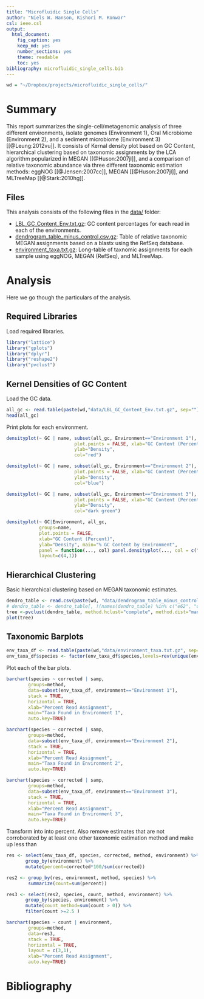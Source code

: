 ```yaml
---
title: "Microfluidic Single Cells"
author: "Niels W. Hanson, Kishori M. Konwar"
csl: ieee.csl
output:
  html_document:
    fig_caption: yes
    keep_md: yes
    number_sections: yes
    theme: readable
    toc: yes
bibliography: microfluidic_single_cells.bib
---
```


```r
wd = "~/Dropbox/projects/microfluidic_single_cells/"
```

# Summary

This report summarizes the single-cell/metagenomic analysis of three different environments, isolate genomes (Environment 1), Oral Microbiome (Environment 2), and a sediment microbiome (Environment 3) [[@Leung:2012vu]]. It consists of Kernal density plot based on GC Content, hierarchical clustering based on taxonomic assignments by the LCA algorithm popularized in MEGAN [[@Huson:2007jl]], and a comparison of relative taxonomic abundance via three different taxonomic estimation methods: eggNOG [[@Jensen:2007cc]], MEGAN [[@Huson:2007jl]], and MLTreeMap [[@Stark:2010hg]].

## Files

This analysis consists of the following files in the [data/]() folder:

* [LBL_GC_Content_Env.txt.gz](): GC content percentages for each read in each of the environments.
* [dendrogram_table_minus_control.csv.gz](): Table of relative taxonomic MEGAN assignments based on a blastx using the RefSeq database.
* [environment_taxa.txt.gz](): Long-table of taxnomic assignments for each sample using eggNOG, MEGAN (RefSeq), and MLTreeMap.

# Analysis

Here we go though the particulars of the analysis.

## Required Libraries

Load required libraries.

```r
library("lattice")
library("gplots")
library("dplyr")
library("reshape2")
library("pvclust")
```

## Kernel Densities of GC Content

Load the GC data.

```r
all_gc <- read.table(paste(wd,"data/LBL_GC_Content_Env.txt.gz", sep=""), header=TRUE, sep = "\t")
head(all_gc)
```

Print plots for each environment.

```r
densityplot(~ GC | name, subset(all_gc, Environment=="Environment 1"), 
                         plot.points = FALSE, xlab="GC Content (Percent)", 
                         ylab="Density", 
                         col="red")
```

```r
densityplot(~ GC | name, subset(all_gc, Environment=="Environment 2"), 
                         plot.points = FALSE, xlab="GC Content (Percent)", 
                         ylab="Density", 
                         col="blue")
```

```r
densityplot(~ GC | name, subset(all_gc, Environment=="Environment 3"), 
                         plot.points = FALSE, xlab="GC Content (Percent)", 
                         ylab="Density", 
                         col="dark green")
```

```r
densityplot(~ GC|Environment, all_gc, 
            groups=name, 
            plot.points = FALSE, 
            xlab="GC Content (Percent)", 
            ylab="Density", main="% GC Content by Environment",  
            panel = function(..., col) panel.densityplot(..., col = c("dark grey","red","blue","dark green")[packet.number()]), 
            layout=c(4,1))
```

## Hierarchical Clustering

Basic hierarchical clustering based on MEGAN taxonomic estimates.

```r
dendro_table <- read.csv(paste(wd, "data/dendrogram_table_minus_control.csv.gz", sep=""), header=T, row.names=1)
# dendro_table <- dendro_table[, !(names(dendro_table) %in% c("e62", "o21", "e40"))]
tree <-pvclust(dendro_table, method.hclust="complete", method.dist="manhattan", nboot=10)
plot(tree)
```

## Taxonomic Barplots

```r
env_taxa_df <- read.table(paste(wd,"data/environment_taxa.txt.gz", sep=""), header=TRUE, sep="\t")
env_taxa_df$species <- factor(env_taxa_df$species,levels=rev(unique(env_taxa_df$species)))
```

Plot each of the bar plots.

```r
barchart(species ~ corrected | samp,
        groups=method,
        data=subset(env_taxa_df, environment=="Environment 1"),
        stack = TRUE,
        horizontal = TRUE,
        xlab="Percent Read Assignment",
        main="Taxa Found in Environment 1",
        auto.key=TRUE)
```

```r
barchart(species ~ corrected | samp,
        groups=method,
        data=subset(env_taxa_df, environment=="Environment 2"),
        stack = TRUE,
        horizontal = TRUE,
        xlab="Percent Read Assignment",
        main="Taxa Found in Environment 2",
        auto.key=TRUE)
```

```r
barchart(species ~ corrected | samp,
        groups=method,
        data=subset(env_taxa_df, environment=="Environment 3"),
        stack = TRUE,
        horizontal = TRUE,
        xlab="Percent Read Assignment",
        main="Taxa Found in Environment 3",
        auto.key=TRUE)
```

Transform into  into percent. Also remove estimates that are not corroborated by at least one other taxonomic estimation method and make up less than 

```r
res <- select(env_taxa_df, species, corrected, method, environment) %>%
       group_by(environment) %>%
       mutate(percent=corrected*100/sum(corrected))

res2 <- group_by(res, environment, method, species) %>%
        summarize(count=sum(percent))

res3 <- select(res2, species, count, method, environment) %>%
       group_by(species, environment) %>%
       mutate(count_method=sum(count > 0)) %>%
       filter(count >=2.5 )
```

```r
barchart(species ~ count | environment,
        groups=method,
        data=res3,
        stack = TRUE,
        horizontal = TRUE,
        layout = c(3,1),
        xlab="Percent Read Assignment",
        auto.key=TRUE)
```

# Bibliography
